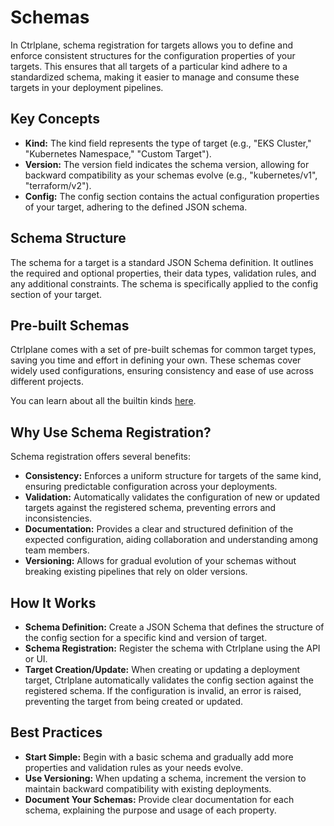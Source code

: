 # Schemas

In Ctrlplane, schema registration for targets allows you to define and enforce
consistent structures for the configuration properties of your targets. This
ensures that all targets of a particular kind adhere to a standardized schema,
making it easier to manage and consume these targets in your deployment
pipelines.

## Key Concepts

- **Kind:** The kind field represents the type of target (e.g., "EKS Cluster,"
  "Kubernetes Namespace," "Custom Target").
- **Version:** The version field indicates the schema version, allowing for
  backward compatibility as your schemas evolve (e.g., "kubernetes/v1",
  "terraform/v2").
- **Config:** The config section contains the actual configuration properties of
  your target, adhering to the defined JSON schema.

## Schema Structure

The schema for a target is a standard JSON Schema definition. It outlines the
required and optional properties, their data types, validation rules, and any
additional constraints. The schema is specifically applied to the config section
of your target.

## Pre-built Schemas

Ctrlplane comes with a set of pre-built schemas for common target types, saving
you time and effort in defining your own. These schemas cover widely used
configurations, ensuring consistency and ease of use across different projects.

You can learn about all the builtin kinds [here](/docs/targets/schemas).

## Why Use Schema Registration?

Schema registration offers several benefits:

- **Consistency:** Enforces a uniform structure for targets of the same kind,
  ensuring predictable configuration across your deployments.
- **Validation:** Automatically validates the configuration of new or updated
  targets against the registered schema, preventing errors and inconsistencies.
- **Documentation:** Provides a clear and structured definition of the expected
  configuration, aiding collaboration and understanding among team members.
- **Versioning:** Allows for gradual evolution of your schemas without breaking
  existing pipelines that rely on older versions.

## How It Works

- **Schema Definition:** Create a JSON Schema that defines the structure of the
  config section for a specific kind and version of target.
- **Schema Registration:** Register the schema with Ctrlplane using the API or
  UI.
- **Target Creation/Update:** When creating or updating a deployment target,
  Ctrlplane automatically validates the config section against the registered
  schema. If the configuration is invalid, an error is raised, preventing the
  target from being created or updated.

## Best Practices

- **Start Simple:** Begin with a basic schema and gradually add more properties
  and validation rules as your needs evolve.
- **Use Versioning:** When updating a schema, increment the version to maintain
  backward compatibility with existing deployments.
- **Document Your Schemas:** Provide clear documentation for each schema,
  explaining the purpose and usage of each property.
